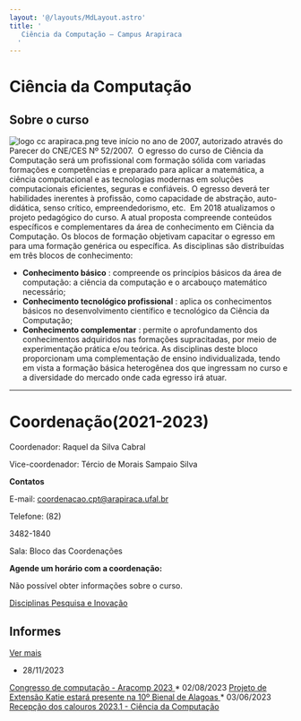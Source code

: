 ```yaml
---
layout: '@/layouts/MdLayout.astro'
title: '
   Ciência da Computação — Campus Arapiraca
  '
---
```






Ciência da Computação
=====================












Sobre o curso
-------------



![logo cc arapiraca.png](https://arapiraca.ufal.br/graduacao/ciencia-da-computacao/documentos/imagens/logo-cc-arapiraca.png/@@images/01ed666d-73d0-473d-9aea-5b4be11d96b6.png "logo")
 teve início no ano de 2007, autorizado através do Parecer do CNE/CES Nº 52/2007.  O egresso do curso de Ciência da Computação será um profissional com formação sólida com variadas formações e competências e preparado para aplicar a matemática, a ciência computacional e as tecnologias modernas em soluções computacionais eficientes, seguras e confiáveis. O egresso deverá ter habilidades inerentes à profissão, como capacidade de abstração, auto-didática, senso crítico, empreendedorismo, etc.  Em 2018 atualizamos o projeto pedagógico do curso. A atual proposta compreende conteúdos específicos e complementares da área de conhecimento em Ciência da Computação. Os blocos de formação objetivam capacitar o egresso em para uma formação​ ​genérica ou específica. As disciplinas são distribuídas em três blocos de conhecimento:
 


* **​Conhecimento básico** 
 : compreende os princípios básicos da área de computação: a ciência da computação e o arcabouço matemático necessário;
* **Conhecimento tecnológico profissional** 
 : aplica os conhecimentos básicos no desenvolvimento científico e tecnológico da Ciência da Computação;
* **Conhecimento complementar** 
 : permite o aprofundamento dos conhecimentos adquiridos nas formações supracitadas, por meio de experimentação prática e/ou teórica. As disciplinas deste bloco proporcionam uma complementação de ensino individualizada, tendo em vista a formação básica heterogênea dos que ingressam no curso e a diversidade do mercado onde cada egresso irá atuar.




---


Coordenação(2021-2023)
======================



 Coordenador: Raquel da Silva Cabral
 



 Vice-coordenador: Tércio de Morais Sampaio Silva
 



**Contatos** 




 E-mail:
 <a href="mailto:coordenaca.cpt@arapiraca.ufal.br" rel="noopener" target="_blank">
 coordenacao.cpt@arapiraca.ufal.br
</a>





 Telefone: (82)
 
 3482-1840
 





 Sala: Bloco das Coordenações
 




**Agende um horário com a coordenação:** 














 Não possível obter informações sobre o curso.
 







<a href="#">
 <span>
  Disciplinas
 </span>
</a>







<a href="/cpt/projetos-de-pesquisa">
 <span>
  Pesquisa e Inovação
 </span>
</a>












Informes
--------




<a class="btn btn-primary pull-right" href="/cpt/institucional/informes">
 Ver mais
</a>



* 28/11/2023
 
<a class="titulo" href="/cpt/institucional/informes/aracomp-2023">
 Congresso de computação - Aracomp 2023
</a>
* 02/08/2023
 
<a class="titulo" href="/cpt/institucional/informes/katie-na-bienal">
 Projeto de Extensão Katie estará presente na 10º Bienal de Alagoas
</a>
* 03/06/2023
 
<a class="titulo" href="/cpt/institucional/informes/recepcao-dos-calouros-2023-1-ciencia-da-computacao">
 Recepção dos calouros 2023.1 - Ciência da Computação
</a>
















